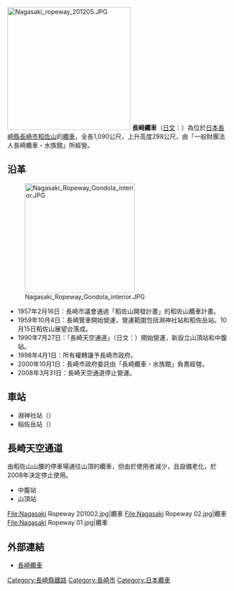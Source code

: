 [[File:Nagasaki_ropeway_201205.JPG|280px]]
'''長崎纜車'''（[[日文|日文]]：'''{{lang|ja|長崎ロープウェイ}}'''）為位於[[日本|日本]][[長崎縣|長崎縣]][[長崎市|長崎市]][[稻佐山|稻佐山]]的[[纜車|纜車]]，全長1,090公尺，上升高度298公尺，由「一般財團法人長崎纜車・水族館」所經營。

==沿革==
[[File:Nagasaki_Ropeway_Gondola_interior.JPG|250px]]

* 1957年2月16日：長崎市議會通過「稻佐山開發計畫」的稻佐山纜車計畫。
* 1959年10月4日：長崎覽車開始營運，營運範圍包括淵神社站和稻佐岳站。10月15日稻佐山展望台落成。
* 1990年7月27日：「長崎天空通道」（日文：{{lang|Ja|長崎スカイウェイ}}）開始營運，新設立山頂站和中腹站。
* 1998年4月1日：所有權轉讓予長崎市政府。
* 2000年10月1日：長崎市政府委託由「長崎纜車・水族館」負責經營。
* 2008年3月31日：長崎天空通道停止營運。

==車站==
{{GeoGroup}}
* 淵神社站（{{Coord|32|45|29|N|129|51|35|E}}）
* 稲佐岳站（{{Coord|32|45|15.2|N|129|50|57.1|E}}）

==長崎天空通道==
由稻佐山山腰的停車場通往山頂的纜車，但由於使用者減少，且設備老化，於2008年決定停止使用。
* 中腹站
* 山頂站

<gallery widths=200px heights=150px>
File:Nagasaki Ropeway 201002.jpg|纜車
File:Nagasaki Ropeway 02.jpg|纜車
File:Nagasaki Ropeway 01.jpg|纜車
</gallery>

==外部連結==
{{Commonscat|Nagasaki Ropeway}}
* {{Ja}} [http://www.nagasaki-ropeway.jp/ 長崎纜車] {{Wayback|url=http://www.nagasaki-ropeway.jp/ |date=20150503194040 }}

{{DEFAULTSORT:Nagasaki Rōpuwei}}

[[Category:長崎縣鐵路|Category:長崎縣鐵路]]
[[Category:長崎市|Category:長崎市]]
[[Category:日本纜車|Category:日本纜車]]
